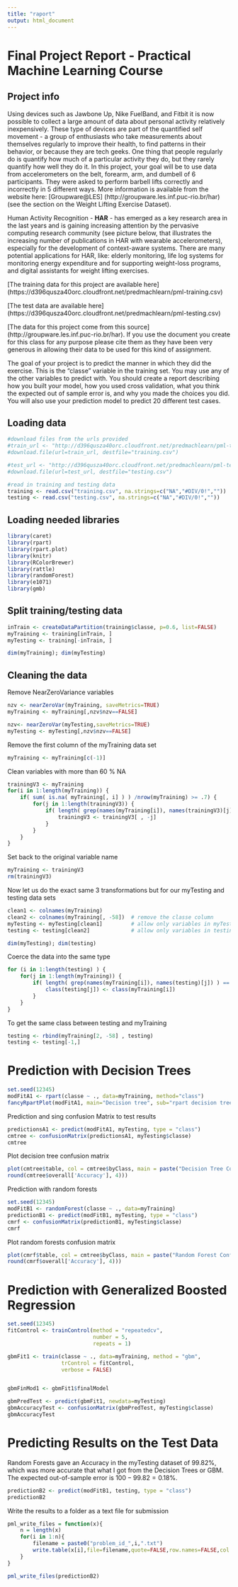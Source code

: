 ```yaml
---
title: "raport"
output: html_document
---
```



# Final Project Report - Practical Machine Learning Course

## Project info

Using devices such as Jawbone Up, Nike FuelBand, and Fitbit it is now possible to collect a large amount of data about personal activity relatively inexpensively. These type of devices are part of the quantified self movement - a group of enthusiasts who take measurements about themselves regularly to improve their health, to find patterns in their behavior, or because they are tech geeks. One thing that people regularly do is quantify how much of a particular activity they do, but they rarely quantify how well they do it. In this project, your goal will be to use data from accelerometers on the belt, forearm, arm, and dumbell of 6 participants. They were asked to perform barbell lifts correctly and incorrectly in 5 different ways. More information is available from the website here: [Groupware@LES] (http://groupware.les.inf.puc-rio.br/har) (see the section on the Weight Lifting Exercise Dataset).

Human Activity Recognition - **HAR** - has emerged as a key research area in the last years and is gaining increasing attention by the pervasive computing research community (see picture below, that illustrates the increasing number of publications in HAR with wearable accelerometers), especially for the development of context-aware systems. There are many potential applications for HAR, like: elderly monitoring, life log systems for monitoring energy expenditure and for supporting weight-loss programs, and digital assistants for weight lifting exercises. 

[The training data for this project are available here] (https://d396qusza40orc.cloudfront.net/predmachlearn/pml-training.csv)

[The test data are available here] (https://d396qusza40orc.cloudfront.net/predmachlearn/pml-testing.csv)

[The data for this project come from this source] (http://groupware.les.inf.puc-rio.br/har). If you use the document you create for this class for any purpose please cite them as they have been very generous in allowing their data to be used for this kind of assignment.

The goal of your project is to predict the manner in which they did the exercise. This is the “classe” variable in the training set. You may use any of the other variables to predict with. You should create a report describing how you built your model, how you used cross validation, what you think the expected out of sample error is, and why you made the choices you did. You will also use your prediction model to predict 20 different test cases.

## Loading data

```r
#download files from the urls provided
#train_url <- "http://d396qusza40orc.cloudfront.net/predmachlearn/pml-training.csv"
#download.file(url=train_url, destfile="training.csv")

#test_url <- "http://d396qusza40orc.cloudfront.net/predmachlearn/pml-testing.csv"
#download.file(url=test_url, destfile="testing.csv")

#read in training and testing data
training <- read.csv("training.csv", na.strings=c("NA","#DIV/0!",""))
testing <- read.csv("testing.csv", na.strings=c("NA","#DIV/0!",""))
```

## Loading needed libraries

```r
library(caret)
library(rpart)
library(rpart.plot)
library(knitr)
library(RColorBrewer)
library(rattle)
library(randomForest)
library(e1071)
library(gmb)
```

## Split training/testing data

```r
inTrain <- createDataPartition(training$classe, p=0.6, list=FALSE)
myTraining <- training[inTrain, ]
myTesting <- training[-inTrain, ]
```

```r
dim(myTraining); dim(myTesting)
```

## Cleaning the data

Remove NearZeroVariance variables
```r
nzv <- nearZeroVar(myTraining, saveMetrics=TRUE)
myTraining <- myTraining[,nzv$nzv==FALSE]

nzv<- nearZeroVar(myTesting,saveMetrics=TRUE)
myTesting <- myTesting[,nzv$nzv==FALSE]
```
Remove the first column of the myTraining data set
```r
myTraining <- myTraining[c(-1)]
```
Clean variables with more than $60$ $\%$ NA
```r
trainingV3 <- myTraining
for(i in 1:length(myTraining)) {
    if( sum( is.na( myTraining[, i] ) ) /nrow(myTraining) >= .7) {
        for(j in 1:length(trainingV3)) {
            if( length( grep(names(myTraining[i]), names(trainingV3)[j]) ) == 1)  {
                trainingV3 <- trainingV3[ , -j]
            }   
        } 
    }
}
```
Set back to the original variable name
```r
myTraining <- trainingV3
rm(trainingV3)
```
Now let us do the exact same 3 transformations but for our myTesting and testing data sets
```r
clean1 <- colnames(myTraining)
clean2 <- colnames(myTraining[, -58])  # remove the classe column
myTesting <- myTesting[clean1]         # allow only variables in myTesting that are also in myTraining
testing <- testing[clean2]             # allow only variables in testing that are also in myTraining
```

```r
dim(myTesting); dim(testing)
```
Coerce the data into the same type
```r
for (i in 1:length(testing) ) {
    for(j in 1:length(myTraining)) {
        if( length( grep(names(myTraining[i]), names(testing)[j]) ) == 1)  {
            class(testing[j]) <- class(myTraining[i])
        }      
    }      
}
```
To get the same class between testing and myTraining
```r
testing <- rbind(myTraining[2, -58] , testing)
testing <- testing[-1,]
```

# Prediction with Decision Trees

```r
set.seed(12345)
modFitA1 <- rpart(classe ~ ., data=myTraining, method="class")
fancyRpartPlot(modFitA1, main="Decision tree", sub="rpart decision tree", palettes = c("Greys", "Oranges"))
```
Prediction and sing confusion Matrix to test results
```r
predictionsA1 <- predict(modFitA1, myTesting, type = "class")
cmtree <- confusionMatrix(predictionsA1, myTesting$classe)
cmtree
```
Plot decision tree confusion matrix
```r
plot(cmtree$table, col = cmtree$byClass, main = paste("Decision Tree Confusion Matrix: Accuracy =",
round(cmtree$overall['Accuracy'], 4)))
```

Prediction with random forests

```r
set.seed(12345)
modFitB1 <- randomForest(classe ~ ., data=myTraining)
predictionB1 <- predict(modFitB1, myTesting, type = "class")
cmrf <- confusionMatrix(predictionB1, myTesting$classe)
cmrf
```

Plot random forests confusion matrix

```r
plot(cmrf$table, col = cmtree$byClass, main = paste("Random Forest Confusion Matrix: Accuracy =", 
round(cmrf$overall['Accuracy'], 4)))
```
# Prediction with Generalized Boosted Regression
```r
set.seed(12345)
fitControl <- trainControl(method = "repeatedcv",
                           number = 5,
                           repeats = 1)

gbmFit1 <- train(classe ~ ., data=myTraining, method = "gbm",
                 trControl = fitControl,
                 verbose = FALSE)


gbmFinMod1 <- gbmFit1$finalModel

gbmPredTest <- predict(gbmFit1, newdata=myTesting)
gbmAccuracyTest <- confusionMatrix(gbmPredTest, myTesting$classe)
gbmAccuracyTest
```

# Predicting Results on the Test Data

Random Forests gave an Accuracy in the myTesting dataset of $99.82\%$, which was more accurate that what I got from the Decision Trees or GBM. The expected out-of-sample error is $100-99.82 = 0.18\%$.

```r
predictionB2 <- predict(modFitB1, testing, type = "class")
predictionB2
```
Write the results to a folder as a text file for submission
```r
pml_write_files = function(x){
    n = length(x)
    for(i in 1:n){
        filename = paste0("problem_id_",i,".txt")
        write.table(x[i],file=filename,quote=FALSE,row.names=FALSE,col.names=FALSE)
    }
}

pml_write_files(predictionB2)
```
